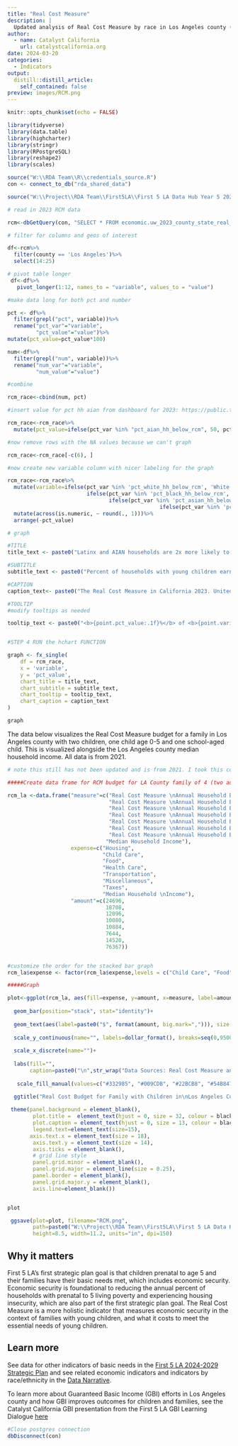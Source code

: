 ```yaml
---
title: "Real Cost Measure"
description: |
  Updated analysis of Real Cost Measure by race in Los Angeles county (updated in 2023), as part of Catalyst California's annual update of key indicators related to families with children age 0-5. 
author:
  - name: Catalyst California
    url: catalystcalifornia.org
date: 2024-03-20
categories:
  - Indicators
output:
  distill::distill_article:
    self_contained: false
preview: images/RCM.png
---
```



```r
knitr::opts_chunk$set(echo = FALSE)

library(tidyverse)
library(data.table)
library(highcharter)
library(stringr)
library(RPostgreSQL)
library(reshape2) 
library(scales)

source("W:\\RDA Team\\R\\credentials_source.R")
con <- connect_to_db("rda_shared_data")

source("W:\\Project\\RDA Team\\First5LA\\First 5 LA Data Hub Year 5 2024\\R\\chart_prep\\f5la_chart_functions.R")
```

```r

# read in 2023 RCM data

rcm<-dbGetQuery(con, "SELECT * FROM economic.uw_2023_county_state_real_cost_measure")

# filter for columns and geos of interest

df<-rcm%>%
  filter(county == 'Los Angeles')%>%
  select(14:25)

# pivot table longer
 df<-df%>%
   pivot_longer(1:12, names_to = "variable", values_to = "value")

#make data long for both pct and number

pct <- df%>%
  filter(grepl("pct", variable))%>%
  rename("pct_var"="variable",
         "pct_value"="value")%>%
mutate(pct_value=pct_value*100)

num<-df%>%
  filter(grepl("num", variable))%>%
  rename("num_var"="variable",
         "num_value"="value")

#combine

rcm_race<-cbind(num, pct)

#insert value for pct hh aian from dashboard for 2023: https://public.tableau.com/app/profile/hgascon/viz/TheRealCostMeasureinCalifornia2023/RealCostDashboard?publish=yes

rcm_race<-rcm_race%>%
  mutate(pct_value=ifelse(pct_var %in% "pct_aian_hh_below_rcm", 50, pct_value))

#now remove rows with the NA values because we can't graph

rcm_race<-rcm_race[-c(6), ] 

#now create new variable column with nicer labeling for the graph

rcm_race<-rcm_race%>%
  mutate(variable=ifelse(pct_var %in% 'pct_white_hh_below_rcm', 'White',
                         ifelse(pct_var %in% 'pct_black_hh_below_rcm', 'Black',
                                ifelse(pct_var %in% 'pct_asian_hh_below_rcm', 'Asian',
                                                ifelse(pct_var %in% 'pct_latino_hh_below_rcm', 'Latinx', ifelse(pct_var %in% 'pct_other_hh_below_rcm', 'Other', "American Indian/Alaskan Native"))))))%>%
  mutate(across(is.numeric, ~ round(., 1)))%>%
  arrange(-pct_value)

```

```r

# graph

#TITLE 
title_text <- paste0("Latinx and AIAN households are 2x more likely to earn less than the Real Cost Measure compared to White households")

#SUBTITLE
subtitle_text <- paste0("Percent of households with young children earning below the Real Cost Measure in Los Angeles county")

#CAPTION
caption_text<- paste0("The Real Cost Measure in California 2023. United Ways of California. June 2023. https://www.unitedwaysca.org/realcost.") #can always customize or add additional text to this as needed

#TOOLTIP
#modify tooltips as needed 

tooltip_text <- paste0("<b>{point.pct_value:.1f}%</b> of <b>{point.variable}</b> households with young children earn below the Real Cost Measure, or a total of <b>{point.num_value:,.0f}</b> households")


#STEP 4 RUN the hchart FUNCTION 

graph <- fx_single(
    df = rcm_race,
    x = 'variable',
    y = 'pct_value',
    chart_title = title_text,
    chart_subtitle = subtitle_text,
    chart_tooltip = tooltip_text,
    chart_caption = caption_text
)

graph


```

The data below visualizes the Real Cost Measure budget for a family in Los Angeles county with two children, one child age 0-5 and one school-aged child. This is visualized alongside the Los Angeles county median household income. All data is from 2021. 

```r

# note this still has not been updated and is from 2021. I took this code from: "W:\Project\RDA Team\First5LA\V2.0 Report\R\Real Cost Measure 2023.rmd"

#####Create data frame for RCM budget for LA County family of 4 (two adults, one preschooler, one school child)

rcm_la <-data.frame("measure"=c("Real Cost Measure \nAnnual Household Budget", 
                                "Real Cost Measure \nAnnual Household Budget", 
                                "Real Cost Measure \nAnnual Household Budget", 
                                "Real Cost Measure \nAnnual Household Budget", 
                                "Real Cost Measure \nAnnual Household Budget", 
                                "Real Cost Measure \nAnnual Household Budget", 
                                "Real Cost Measure \nAnnual Household Budget", 
                               "Median Household Income"),
                    expense=c("Housing", 
                              "Child Care",
                              "Food", 
                              "Health Care", 
                              "Transportation",
                              "Miscellaneous", 
                              "Taxes", 
                              "Median Household \nIncome"),
                    "amount"=c(24696, 
                               18708, 
                               12096, 
                               10080, 
                               10884, 
                               7644, 
                               14520, 
                               76367))


#customize the order for the stacked bar graph
rcm_la$expense <- factor(rcm_la$expense,levels = c("Child Care", "Food", "Health Care", "Housing", "Transportation", "Taxes", "Miscellaneous", "Median Household \nIncome"))

#####Graph

plot<-ggplot(rcm_la, aes(fill=expense, y=amount, x=measure, label=amount))+
  
  geom_bar(position="stack", stat="identity")+
  
  geom_text(aes(label=paste0("$", format(amount, big.mark=","))), size = 6, position = position_stack(vjust = 0.5))+
   
  scale_y_continuous(name="", labels=dollar_format(), breaks=seq(0,95000,10000))+
  
  scale_x_discrete(name="")+
  
  labs(fill="",
       caption=paste0("\n",str_wrap("Data Sources: Real Cost Measure annual budget for a family with two adults, one preschooler, and one school-aged child living in Los Angeles County from Struggling to Stay Afloat: The Real Cost Measure in California 2021, United Ways of California. Median household income from American Community Survey 2017-2021 5-year estimates table B19013.", 100)))+
  
   scale_fill_manual(values=c("#332985", "#009CDB", "#22BCB8", "#54B847","#F58326","#EC098C", "#EF4034", "grey"))+

  ggtitle("Real Cost Budget for Family with Children in\nLos Angeles County")+
  
 theme(panel.background = element_blank(),
        plot.title =  element_text(hjust = 0, size = 32, colour = black),
        plot.caption = element_text(hjust = 0, size = 13, colour = black),
        legend.text=element_text(size=15),
       axis.text.x = element_text(size = 18),
        axis.text.y = element_text(size = 14),
        axis.ticks = element_blank(),
        # grid line style
        panel.grid.minor = element_blank(),
        panel.grid.major = element_line(size = 0.25),
        panel.border = element_blank(),
        panel.grid.major.y = element_blank(),
        axis.line=element_blank()) 


plot

 ggsave(plot=plot, filename="RCM.png",
        path=paste0("W:\\Project\\RDA Team\\First5LA\\First 5 LA Data Hub Year 5 2024\\Github\\JZ\\f5la_datahub\\f5la_datahub\\_posts\\2024-03-20-real-cost-measure\\images"),
        height=8.5, width=11.2, units="in", dpi=150)


```

## Why it matters
First 5 LA's first strategic plan goal is that children prenatal to age 5 and their families have their basic needs met, which includes economic security. Economic security is foundational to reducing the annual percent of households with prenatal to 5 living poverty and experiencing housing insecurity, which are also part of the first strategic plan goal. The Real Cost Measure is a more holistic indicator that measures economic security in the context of families with young children, and what it costs to meet the essential needs of young children. 

## Learn more
See data for other indicators of basic needs in the [First 5 LA 2024-2029 Strategic Plan](https://www.first5la.org/wp-content/uploads/2023/11/First-5-LA-Strategic-Plan-2024-2029.pdf) and see related economic indicators and indicators by race/ethnicity in the [Data Narrative](https://apca-dev.dreamhosters.com/).

To learn more about Guaranteed Basic Income (GBI) efforts in Los Angeles county and how GBI improves outcomes for children and families, see the Catalyst California GBI presentation from the First 5 LA GBI Learning Dialogue [here](https://catalystcalifornia.github.io/f5la_datahub/f5la_datahub/docs/posts/2024-01-23-gbi-learning-dialogue-presentation/)

```r
#Close postgres connection
dbDisconnect(con) 
```